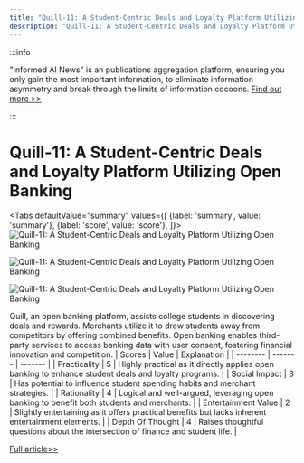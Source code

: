 ```yaml
---
title: "Quill-11: A Student-Centric Deals and Loyalty Platform Utilizing Open Banking"
description: "Quill-11: A Student-Centric Deals and Loyalty Platform Utilizing Open Banking"
---
```



:::info

"Informed AI News" is an publications aggregation platform, ensuring you only gain the most important information, to eliminate information asymmetry and break through the limits of information cocoons.  [Find out more >>](/)

:::

# Quill-11: A Student-Centric Deals and Loyalty Platform Utilizing Open Banking


<Tabs
	defaultValue="summary"
	values={[
	{label: 'summary', value: 'summary'},
	{label: 'score', value: 'score'},
]}>
<TabItem value="summary">
<img
  src="https://image.informedainews.com/2024/06/08/To-kiw-1717825172-0.jpg"
  alt="Quill-11: A Student-Centric Deals and Loyalty Platform Utilizing Open Banking"
/>

<img
  src="https://image.informedainews.com/2024/06/08/To-O7K-1717825172-1.jpg"
  alt="Quill-11: A Student-Centric Deals and Loyalty Platform Utilizing Open Banking"
/>

<img
  src="https://image.informedainews.com/2024/06/08/To-VnC-1717825172-2.jpg"
  alt="Quill-11: A Student-Centric Deals and Loyalty Platform Utilizing Open Banking"
/>



Quill, an open banking platform, assists college students in discovering deals and rewards. Merchants utilize it to draw students away from competitors by offering combined benefits. Open banking enables third-party services to access banking data with user consent, fostering financial innovation and competition.
</TabItem>
<TabItem value="score">
	| Scores     | Value   | Explanation |
	| -------- | ------- | ------- |
	| Practicality  | 5    | Highly practical as it directly applies open banking to enhance student deals and loyalty programs.    |
	| Social Impact | 3     | Has potential to influence student spending habits and merchant strategies.    |
	| Rationality    | 4    | Logical and well-argued, leveraging open banking to benefit both students and merchants.    |
	| Entertainment Value    | 2    | Slightly entertaining as it offers practical benefits but lacks inherent entertainment elements.    |
	| Depth Of Thought    | 4    | Raises thoughtful questions about the intersection of finance and student life.    |
</TabItem>
</Tabs>

[Full article>>](https://www.producthunt.com/posts/quill-11)
